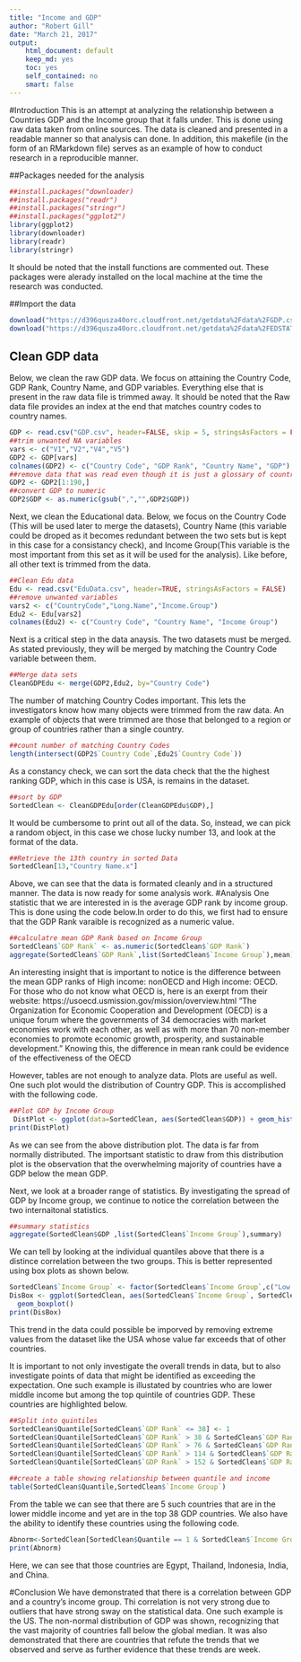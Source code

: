 ```yaml
---
title: "Income and GDP"
author: "Robert Gill"
date: "March 21, 2017"
output: 
    html_document: default
    keep_md: yes    
    toc: yes    
    self_contained: no    
    smart: false
---
```


#Introduction
  This is an attempt at analyzing the relationship between a Countries GDP and the Income group that it falls under. This is done using raw data taken from online sources. The data is cleaned and presented in a readable manner so that analysis can done. In addition, this makefile (in the form of an RMarkdown file) serves as an example of how to conduct research in a reproducible manner. 
  
##Packages needed for the analysis
```r
##install.packages("downloader)
##install.packages("readr")
##install.packages("stringr")
##install.packages("ggplot2")
library(ggplot2)
library(downloader)
library(readr)
library(stringr)
```
It should be noted that the install functions are commented out. These packages were alerady installed on the local machine at the time the research was conducted.

##Import the data
```r
download("https://d396qusza40orc.cloudfront.net/getdata%2Fdata%2FGDP.csv", destfile="GDP.csv")
download("https://d396qusza40orc.cloudfront.net/getdata%2Fdata%2FEDSTATS_Country.csv", destfile="EduData.csv")
```

## Clean GDP data
Below, we clean the raw GDP data. We focus on attaining the Country Code, GDP Rank, Country Name, and GDP variables. Everything else that is present in the raw data file is trimmed away. It should be noted that the Raw data file provides an index at the end that matches country codes to country names.
```r
GDP <- read.csv("GDP.csv", header=FALSE, skip = 5, stringsAsFactors = FALSE)
##trim unwanted NA variables
vars <- c("V1","V2","V4","V5")
GDP2 <- GDP[vars]
colnames(GDP2) <- c("Country Code", "GDP Rank", "Country Name", "GDP")
##remove data that was read even though it is just a glossary of country names and codes
GDP2 <- GDP2[1:190,]
##convert GDP to numeric
GDP2$GDP <- as.numeric(gsub(",","",GDP2$GDP))
```

Next, we clean the Educational data. Below, we focus on the Country Code (This will be used later to merge the datasets), Country Name (this variable could be droped as it becomes redundant between the two sets but is kept in this case for a consistancy check), and Income Group(This variable is the most important from this set as it will be used for the analysis). Like before, all other text is trimmed from the data.
```r
##Clean Edu data
Edu <- read.csv("EduData.csv", header=TRUE, stringsAsFactors = FALSE)
##remove unwanted variables
vars2 <- c("CountryCode","Long.Name","Income.Group")
Edu2 <- Edu[vars2]
colnames(Edu2) <- c("Country Code", "Country Name", "Income Group")
```
Next is a critical step in the data anaysis. The two datasets must be merged. As stated previously, they will be merged by matching the Country Code variable between them.
```r
##Merge data sets
CleanGDPEdu <- merge(GDP2,Edu2, by="Country Code")
```
The number of matching Country Codes important. This lets the investigators know how many objects were trimmed from the raw data. An example of objects that were trimmed are those that belonged to a region or group of countries rather than a single country. 
```r
##count number of matching Country Codes
length(intersect(GDP2$`Country Code`,Edu2$`Country Code`))
```

As a constancy check, we can sort the data check that the the highest ranking GDP, which in this case is USA, is remains in the dataset.
```r
##sort by GDP
SortedClean <- CleanGDPEdu[order(CleanGDPEdu$GDP),]
```
It would be cumbersome to print out all of the data. So, instead, we can pick a random object, in this case we chose lucky number 13, and look at the format of the data. 
```r
##Retrieve the 13th country in sorted Data
SortedClean[13,"Country Name.x"]
```
Above, we can see that the data is formated cleanly and in a structured manner. The data is now ready for some analysis work.
#Analysis
One statistic that we are interested in is the average GDP rank by income group. This is done using the code below.In order to do this, we first had to ensure that the GDP Rank varaible is recognized as a numeric value. 
```r
##calculatre mean GDP Rank based on Income Group
SortedClean$`GDP Rank` <- as.numeric(SortedClean$`GDP Rank`)
aggregate(SortedClean$`GDP Rank`,list(SortedClean$`Income Group`),mean)
```
An interesting insight that is important to notice is the difference between the mean GDP ranks of High income: nonOECD and High income: OECD. For those who do not know what OECD is, here is an exerpt from their website: https://usoecd.usmission.gov/mission/overview.html 
"The Organization for Economic Cooperation and Development (OECD) is a unique forum where the governments of 34 democracies with market economies work with each other, as well as with more than 70 non-member economies to promote economic growth, prosperity, and sustainable development."
Knowing this, the difference in mean rank could be evidence of the effectiveness of the OECD

However, tables are not enough to analyze data. Plots are useful as well. One such plot would the distribution of Country GDP. This is accomplished with the following code.
```r
##Plot GDP by Income Group
 DistPlot <- ggplot(data=SortedClean, aes(SortedClean$GDP)) + geom_histogram() + aes(fill=SortedClean$`Income Group`,bins=50)+geom_vline(aes(xintercept=mean(SortedClean$GDP)), color="red", linetype="dashed", size=1)
print(DistPlot)
```
As we can see from the above distribution plot. The data is far from normally distributed. The importsant statistic to draw from this distribution plot is the observation that the overwhelming majority of countries have a GDP below the mean GDP.

Next, we look at a broader range of statistics. By investigating the spread of GDP by Income group, we continue to notice the correlation between the two internaitonal statistics. 
```r
##summary statistics
aggregate(SortedClean$GDP ,list(SortedClean$`Income Group`),summary)
```

We can tell by looking at the individual quantiles above that there is a distince correlation between the two groups. This is better represented using box plots as shown below.
```r
SortedClean$`Income Group` <- factor(SortedClean$`Income Group`,c("Low income", "Lower middle income","Upper middle income", "High income: nonOECD", "High income: OECD"))
DisBox <- ggplot(SortedClean, aes(SortedClean$`Income Group`, SortedClean$GDP)) + 
  geom_boxplot()
print(DisBox)
```
This trend in the data could possible be imporved by removing extreme values from the dataset like the USA whose value far exceeds that of other countries.

It is important to not only investigate the overall trends in data, but to also investigate points of data that might be identified as exceeding the expectation. One such example is illustated by countries who are lower middle income but among the top quintile of countries GDP. These countries are highlighted below.
```r
##Split into quintiles
SortedClean$Quantile[SortedClean$`GDP Rank` <= 38] <- 1
SortedClean$Quantile[SortedClean$`GDP Rank` > 38 & SortedClean$`GDP Rank` <= 76] <- 2
SortedClean$Quantile[SortedClean$`GDP Rank` > 76 & SortedClean$`GDP Rank` <= 114] <- 3
SortedClean$Quantile[SortedClean$`GDP Rank` > 114 & SortedClean$`GDP Rank` <= 152] <- 4
SortedClean$Quantile[SortedClean$`GDP Rank` > 152 & SortedClean$`GDP Rank` <= 190] <- 5

##create a table showing relationship between quantile and income
table(SortedClean$Quantile,SortedClean$`Income Group`)
```

From the table we can see that there are 5 such countries that are in the lower middle income and yet are in the top 38 GDP countries. We also have the ability to identify these countries using the following code.

```r

Abnorm<-SortedClean[SortedClean$Quantile == 1 & SortedClean$`Income Group`== c("Lower middle income"),]
print(Abnorm)

```

Here, we can see that those countries are Egypt, Thailand, Indonesia, India, and China.

#Conclusion
We have demonstrated that there is a correlation between GDP and a country's income group. Thi correlation is not very strong due to outliers that have strong sway on the statistical data. One such example is the US. The non-normal distribution of GDP was shown, recognizing that the vast majority of countries fall below the global median. It was also demonstrated that there are countries that refute the trends that we observed and serve as further evidence that these trends are week. 